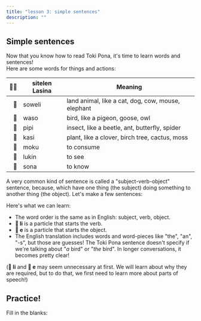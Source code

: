 ```yaml
---
title: "lesson 3: simple sentences"
description: ""
---
```



## Simple sentences

Now that you know how to read Toki Pona, it's time to learn words and sentences!  
Here are some words for things and actions:

|  󱥠󱥔 | sitelen Lasina | Meaning                                            |
| --: | -------------- | -------------------------------------------------- |
|   󱥢 | soweli         | land animal, like a cat, dog, cow, mouse, elephant |
|   󱥴 | waso           | bird, like a pigeon, goose, owl                    |
|   󱥑 | pipi           | insect, like a beetle, ant, butterfly, spider      |
|   󱤗 | kasi           | plant, like a clover, birch tree, cactus, moss     |
|   󱤶 | moku           | to consume                                         |
|   󱤮 | lukin          | to see                                             |
|   󱥡 | sona           | to know                                            |

A very common kind of sentence is called a "subject-verb-object" sentence, because, which have one thing (the subject) doing something to another thing (the object). Let's make a few sentences:

<SentenceGrid>
  <Sentence
    sl="soweli li moku e kasi."
    m="The animal eats plants."
  />
  <Sentence
    sl="waso li moku e pipi."
    m="The bird eats bugs."
  />
  <Sentence
    sl="pipi li lukin e soweli."
    m="The insect sees an animal."
  />
  <Sentence
    sl="waso li sona e kasi."
    m="The bird knows the tree."
  />
</SentenceGrid>

Here's what we can learn:

- The word order is the same as in English: subject, verb, object.
- **󱤧 li** is a particle that starts the verb.
- **󱤉 e** is a particle that starts the object.
- The English translation includes words and word-pieces like "the", "an", "-s", but those are guesses! The Toki Pona sentence doesn't specify if we're talking about "_a_ bird" or "_the_ bird". In longer conversations, it becomes pretty clear!

(**󱤧 li** and **󱤉 e** may seem unnecessary at first. We will learn about why they are required, but to do that, we first need to learn more about parts of speech!)

## Practice!

Fill in the blanks:

<SentenceGrid>
  <Sentence
    sl="soweli li sona e pipi."
    m="The animal knows the bug."
    hide="m"
  />
  <Sentence sl="pipi li moku e kasi." m="The bug eats plants." hide="sl" />
  <Sentence sl="waso li lukin e kasi." m="The bird sees plants." hide="sp" />
  <Sentence
    sl="waso li sona e soweli."
    m="The bird knows the animal."
    hide="sl"
  />
</SentenceGrid>
